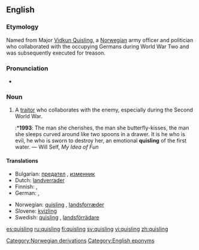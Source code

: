 ==English==

===Etymology===
Named from Major [[w:Vidkun Quisling|Vidkun Quisling]], a [[Norwegian]] army officer and politician who collaborated with the occupying Germans during World War Two and was subsequently executed for treason.

===Pronunciation===
* {{IPA|/ˈkwɪzlɪŋ/}}

===Noun===
{{en-noun}}

# A [[traitor]] who collaborates with the enemy, especially during the Second World War.
#:*'''1993''': The man she cherishes, the man she butterfly-kisses, the man she sleeps curved around like two spoons in a drawer.  It is he who is evil, he who is sworn to destroy her, an emotional '''quisling''' of the first water. — Will Self, ''My Idea of Fun''

====Translations====
{{top}}
* Bulgarian: [[предател]] {{m}}, [[изменник]] {{m}}
* Dutch: [[landverrader]]
* Finnish: {{t+|fi|quisling}}, {{t-|fi|maanpetturi}}
* German: {{t-|de|Kollaborateur|m}}, {{t+|de|Verräter|m}}
{{mid}}
* Norwegian: [[#Norwegian|quisling]] {{c}}, [[landsforræder]] {{c}}
* Slovene: [[kvizling]] {{m}}
* Swedish: [[#Swedish|quisling]] {{c}}, [[landsförrädare]] {{c}}
{{bottom}}

[[Category:Norwegian derivations]]
[[Category:English eponyms]]

[[es:quisling]]
[[ru:quisling]]
[[fi:quisling]]
[[sv:quisling]]
[[vi:quisling]]
[[zh:quisling]]